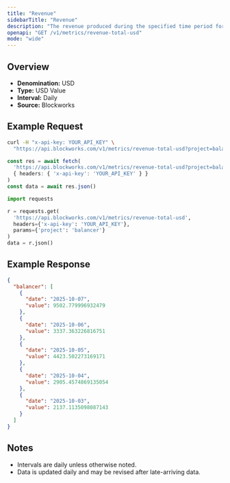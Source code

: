 ```yaml
---
title: "Revenue"
sidebarTitle: "Revenue"
description: "The revenue produced during the specified time period for given project."
openapi: "GET /v1/metrics/revenue-total-usd"
mode: "wide"
---
```


## Overview

- **Denomination:** USD
- **Type:** USD Value
- **Interval:** Daily
- **Source:** Blockworks

## Example Request

<CodeGroup>

```bash cURL
curl -H "x-api-key: YOUR_API_KEY" \
  "https://api.blockworks.com/v1/metrics/revenue-total-usd?project=balancer"
```

```typescript TypeScript
const res = await fetch(
  'https://api.blockworks.com/v1/metrics/revenue-total-usd?project=balancer',
  { headers: { 'x-api-key': 'YOUR_API_KEY' } }
)
const data = await res.json()
```

```python Python
import requests

r = requests.get(
  'https://api.blockworks.com/v1/metrics/revenue-total-usd',
  headers={'x-api-key': 'YOUR_API_KEY'},
  params={'project': 'balancer'}
)
data = r.json()
```

</CodeGroup>

## Example Response

```json
{
  "balancer": [
    {
      "date": "2025-10-07",
      "value": 9502.779996932479
    },
    {
      "date": "2025-10-06",
      "value": 3337.363226816751
    },
    {
      "date": "2025-10-05",
      "value": 4423.502273169171
    },
    {
      "date": "2025-10-04",
      "value": 2905.4574869135054
    },
    {
      "date": "2025-10-03",
      "value": 2137.1135098087143
    }
  ]
}
```

## Notes
- Intervals are daily unless otherwise noted.
- Data is updated daily and may be revised after late-arriving data.